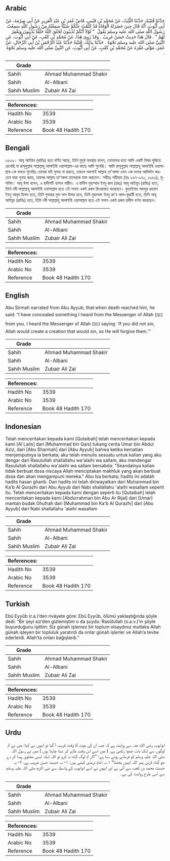 ## Arabic


<div dir="rtl" lang="ar" style={{fontSize:'larger',backgroundColor:'#f8f9fa',padding:20}}>
حَدَّثَنَا قُتَيْبَةُ، حَدَّثَنَا اللَّيْثُ، عَنْ مُحَمَّدِ بْنِ قَيْسٍ، قَاصِّ عُمَرَ بْنِ عَبْدِ الْعَزِيزِ عَنْ أَبِي صِرْمَةَ، عَنْ أَبِي أَيُّوبَ، أَنَّهُ قَالَ حِينَ حَضَرَتْهُ الْوَفَاةُ قَدْ كَتَمْتُ عَنْكُمْ شَيْئًا سَمِعْتُهُ مِنْ رَسُولِ اللَّهِ سَمِعْتُ رَسُولَ اللَّهِ صلى الله عليه وسلم يَقُولُ ‏ "‏ لَوْلاَ أَنَّكُمْ تُذْنِبُونَ لَخَلَقَ اللَّهُ خَلْقًا يُذْنِبُونَ وَيَغْفِرُ لَهُمْ ‏"‏ ‏.‏ قَالَ هَذَا حَدِيثٌ حَسَنٌ غَرِيبٌ ‏.‏ وَقَدْ رُوِيَ هَذَا، عَنْ مُحَمَّدِ بْنِ كَعْبٍ، عَنْ أَبِي أَيُّوبَ، عَنِ النَّبِيِّ صلى الله عليه وسلم نَحْوَهُ ‏.‏ حَدَّثَنَا بِذَلِكَ، قُتَيْبَةُ حَدَّثَنَا عَبْدُ الرَّحْمَنِ بْنُ أَبِي الرِّجَالِ، عَنْ عُمَرَ، مَوْلَى غَفْرَةَ عَنْ مُحَمَّدِ بْنِ كَعْبٍ، عَنْ أَبِي أَيُّوبَ، عَنِ النَّبِيِّ صلى الله عليه وسلم نَحْوَهُ ‏.‏
</div>
<div style={{backgroundColor:'#f8f9fa',padding:20, marginBottom: 10}}><table> <thead> <tr> <th>Grade</th> <th></th> </tr> </thead> <tbody> <tr><td>Sahih</td><td>Ahmad Muhammad Shakir</td></tr><tr><td>Sahih</td><td>Al-Albani</td></tr><tr><td>Sahih Muslim</td><td>Zubair Ali Zai</td></tr></tbody></table><table> <thead> <tr> <th>References:</th> <th></th> </tr> </thead> <tbody><tr><td>Hadith No</td><td>3539</td></tr><tr><td>Arabic No</td><td>3539</td></tr><tr><td>Reference</td><td>Book 48 Hadith 170</td></tr></tbody></table></div>

## Bengali


<div dir="ltr" lang="bn" style={{fontSize:'larger',backgroundColor:'#f8f9fa',padding:20}}>
৩৫৩৯। আবূ আইউব (রাযিঃ) হতে বর্ণিত আছে, তিনি মুমূর্ষ অবস্থায় বলেন, তোমাদের হতে আমি একটি বিষয় লুকিয়ে রেখেছি যা রাসূলুল্লাহ সাল্লাল্লাহু আলাইহি ওয়াসাল্লাম-এর কাছে আমি শুনেছি। আমি রাসূলুল্লাহ সাল্লাল্লাহু আলাইহি ওয়াসাল্লাম-কে বলতে শুনেছিঃ তোমরা যদি গুনাহ না করতে, তাহলে অবশ্যই আল্লাহ তা'আলা এমন এক দলের আবির্ভাব করতেন যারা গুনাহ করত, তারপর আল্লাহ তা'আলা তাদেরকে মাফ করতেন। সহীহঃ সহীহাহ (হাঃ ৯৬৭-৯৭০, ১৯৬৩), মুসলিম। আবূ ঈসা বলেন, এ হাদীসটি হাসান গারীব। এ হাদীস মুহাম্মাদ ইবনু কাব (রহঃ) আবূ আইয়ূব (রাযিঃ) হতে, তিনি নবী সাল্লাল্লাহু আলাইহি ওয়াসাল্লাম হতে এই সনদে একই রকম রিওয়ায়াত করেছেন। কুতাইবাহ আবদুর রহমান ইবনু আবূয যিনাদ হতে, তিনি গুফরার মুক্ত দাস উমার হতে, তিনি মুহাম্মাদ ইবনু কা'ব আল-কুরায়ী হতে, তিনি আবূ আইয়ূব (রাযিঃ) হতে, তিনি নবী সাল্লাল্লাহু আলাইহি ওয়াসাল্লাম হতে এই সনদে একই রকম হাদীস বর্ণনা করেছেন।
</div>
<div style={{backgroundColor:'#f8f9fa',padding:20, marginBottom: 10}}><table> <thead> <tr> <th>Grade</th> <th></th> </tr> </thead> <tbody> <tr><td>Sahih</td><td>Ahmad Muhammad Shakir</td></tr><tr><td>Sahih</td><td>Al-Albani</td></tr><tr><td>Sahih Muslim</td><td>Zubair Ali Zai</td></tr></tbody></table><table> <thead> <tr> <th>References:</th> <th></th> </tr> </thead> <tbody><tr><td>Hadith No</td><td>3539</td></tr><tr><td>Arabic No</td><td>3539</td></tr><tr><td>Reference</td><td>Book 48 Hadith 170</td></tr></tbody></table></div>

## English


<div dir="ltr" lang="en" style={{fontSize:'larger',backgroundColor:'#f8f9fa',padding:20}}>
Abu Sirmah narrated from Abu Ayyub, that:when death reached him, he said: “I have concealed something I heard from the Messenger of Allah (ﷺ) from you. I heard the Messenger of Allah (ﷺ) saying: ‘If you did not sin, Allah would create a creation that would sin, so He will forgive them.’”
</div>
<div style={{backgroundColor:'#f8f9fa',padding:20, marginBottom: 10}}><table> <thead> <tr> <th>Grade</th> <th></th> </tr> </thead> <tbody> <tr><td>Sahih</td><td>Ahmad Muhammad Shakir</td></tr><tr><td>Sahih</td><td>Al-Albani</td></tr><tr><td>Sahih Muslim</td><td>Zubair Ali Zai</td></tr></tbody></table><table> <thead> <tr> <th>References:</th> <th></th> </tr> </thead> <tbody><tr><td>Hadith No</td><td>3539</td></tr><tr><td>Arabic No</td><td>3539</td></tr><tr><td>Reference</td><td>Book 48 Hadith 170</td></tr></tbody></table></div>

## Indonesian


<div dir="ltr" lang="id" style={{fontSize:'larger',backgroundColor:'#f8f9fa',padding:20}}>
Telah menceritakan kepada kami [Qutaibah] telah menceritakan kepada kami [Al Laits] dari [Muhammad bin Qais] tukang cerita Umar bin Abdul Aziz, dari [Abu Sharmah] dari [Abu Ayyub] bahwa ketika kematian menjemputnya ia berkata; aku telah menulis sesuatu untuk kalian yang aku dengar dari Rasulullah shallallahu wa'alaihi wa sallam, aku mendengar Rasulullah shallallahu wa'alaihi wa sallam bersabda: "Seandainya kalian tidak berbuat dosa niscaya Allah menciptakan makhluk yang akan berbuat dosa dan akan mengampuni mereka." Abu Isa berkata; hadits ini adalah hadits hasan gharib. Dan hadits ini telah diriwayatkan dari Muhammad bin Ka'b Al Qurazhi dari Abu Ayyub dari Nabi shallallahu 'alaihi wasallam seperti itu. Telah menceritakan kepada kami dengan seperti itu [Qutaibah] telah menceritakan kepada kami [Abdurrahman bin Abu Ar Rijal] dari [Umar] mantan budak Ghufrah dari [Muhammad bin Ka'b Al Qurazhi] dari [Abu Ayyub] dari Nabi shallallahu 'alaihi wasallam
</div>
<div style={{backgroundColor:'#f8f9fa',padding:20, marginBottom: 10}}><table> <thead> <tr> <th>Grade</th> <th></th> </tr> </thead> <tbody> <tr><td>Sahih</td><td>Ahmad Muhammad Shakir</td></tr><tr><td>Sahih</td><td>Al-Albani</td></tr><tr><td>Sahih Muslim</td><td>Zubair Ali Zai</td></tr></tbody></table><table> <thead> <tr> <th>References:</th> <th></th> </tr> </thead> <tbody><tr><td>Hadith No</td><td>3539</td></tr><tr><td>Arabic No</td><td>3539</td></tr><tr><td>Reference</td><td>Book 48 Hadith 170</td></tr></tbody></table></div>

## Turkish


<div dir="ltr" lang="tr" style={{fontSize:'larger',backgroundColor:'#f8f9fa',padding:20}}>
Ebû Eyyûb (r.a.)’den rivâyete göre: Ebû Eyyûb, ölümü yaklaştığında şöyle dedi: “Bir şeyi siz’den gizlemiştim o da şuydu: Rasûlullah (s.a.v.)’in şöyle buyurduğunu işittim: Siz günah işlemez bir toplum olsaydınız mutlaka Allah günah işleyen bir topluluk yaratırdı da onlar günah işlerler ve Allah’a tevbe ederlerdi. Allah’ta onları bağışlardı.”
</div>
<div style={{backgroundColor:'#f8f9fa',padding:20, marginBottom: 10}}><table> <thead> <tr> <th>Grade</th> <th></th> </tr> </thead> <tbody> <tr><td>Sahih</td><td>Ahmad Muhammad Shakir</td></tr><tr><td>Sahih</td><td>Al-Albani</td></tr><tr><td>Sahih Muslim</td><td>Zubair Ali Zai</td></tr></tbody></table><table> <thead> <tr> <th>References:</th> <th></th> </tr> </thead> <tbody><tr><td>Hadith No</td><td>3539</td></tr><tr><td>Arabic No</td><td>3539</td></tr><tr><td>Reference</td><td>Book 48 Hadith 170</td></tr></tbody></table></div>

## Urdu


<div dir="rtl" lang="ur" style={{fontSize:'larger',backgroundColor:'#f8f9fa',padding:20}}>
ابوایوب رضی الله عنہ سے روایت ہے کہ جب ان کی موت کا وقت قریب آ گیا تو انہوں نے کہا: میں نے تم لوگوں سے ایک بات چھپا رکھی ہے، ( میں اسے اس وقت ظاہر کر دینا چاہتا ہوں ) میں نے رسول اللہ صلی اللہ علیہ وسلم کو فرماتے ہوئے سنا ہے: ”اگر تم لوگ گناہ نہ کرو تو اللہ ایک ایسی مخلوق پیدا کر دے جو گناہ کرتی پھر اللہ انہیں بخشتا“ ۱؎۔ امام ترمذی کہتے ہیں: ۱- یہ حدیث حسن غریب ہے، ۲- یہ حدیث محمد بن کعب سے آئی ہے اور انہوں نے اسے ابوایوب کے واسطہ سے نبی اکرم صلی اللہ علیہ وسلم سے اسی طرح روایت کی ہے۔
</div>
<div style={{backgroundColor:'#f8f9fa',padding:20, marginBottom: 10}}><table> <thead> <tr> <th>Grade</th> <th></th> </tr> </thead> <tbody> <tr><td>Sahih</td><td>Ahmad Muhammad Shakir</td></tr><tr><td>Sahih</td><td>Al-Albani</td></tr><tr><td>Sahih Muslim</td><td>Zubair Ali Zai</td></tr></tbody></table><table> <thead> <tr> <th>References:</th> <th></th> </tr> </thead> <tbody><tr><td>Hadith No</td><td>3539</td></tr><tr><td>Arabic No</td><td>3539</td></tr><tr><td>Reference</td><td>Book 48 Hadith 170</td></tr></tbody></table></div>